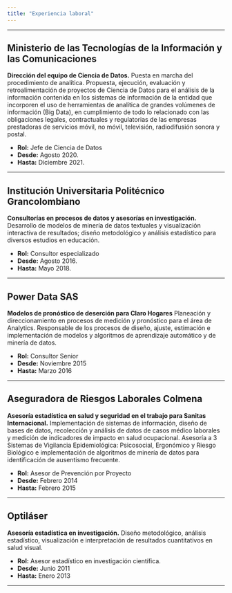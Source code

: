 ```yaml
---
title: "Experiencia laboral"
---
```


***

## Ministerio de las Tecnologías de la Información y las Comunicaciones

**Dirección del equipo de Ciencia de Datos.** Puesta en marcha del procedimiento de analítica. Propuesta, ejecución, evaluación y retroalimentación de proyectos de Ciencia de Datos para el análisis de la información contenida en los sistemas de información de la entidad que incorporen el uso de herramientas de analítica de grandes volúmenes de información (Big Data), en cumplimiento de todo lo relacionado con las obligaciones legales, contractuales y regulatorias de las empresas prestadoras de servicios móvil, no móvil, televisión, radiodifusión sonora y postal.

 - **Rol:** Jefe de Ciencia de Datos
 - **Desde:** Agosto 2020.
 - **Hasta:** Diciembre 2021.

***

## Institución Universitaria Politécnico Grancolombiano

**Consultorías en procesos de datos y asesorías en investigación.** Desarrollo de modelos de minería de datos textuales y visualización interactiva de resultados; diseño metodológico y análisis estadístico para diversos estudios en educación. 

 - **Rol:** Consultor especializado
 - **Desde:** Agosto 2016.
 - **Hasta:** Mayo 2018.


***

## Power Data SAS

**Modelos de pronóstico de deserción para Claro Hogares** Planeación y direccionamiento en procesos de medición y pronóstico para el área de Analytics. Responsable de los procesos de diseño, ajuste, estimación e implementación de modelos y algoritmos de aprendizaje automático y de minería de datos.

 - **Rol:** Consultor Senior
 - **Desde:** Noviembre 2015
 - **Hasta:** Marzo 2016

***

## Aseguradora de Riesgos Laborales Colmena

**Asesoría estadística en salud y seguridad en el trabajo para Sanitas Internacional.** Implementación de sistemas de información, diseño de bases de datos, recolección y análisis de datos de casos médico laborales y medición de indicadores de impacto en salud ocupacional. Asesoría a 3 Sistemas de Vigilancia Epidemiológica: Psicosocial, Ergonómico y Riesgo Biológico e implementación de algoritmos de minería de datos para identificación de ausentismo frecuente.

 - **Rol:** Asesor de Prevención por Proyecto
 - **Desde:** Febrero 2014
 - **Hasta:** Febrero 2015

***

## Optiláser

**Asesoría estadística en investigación.** Diseño metodológico, análisis estadístico, visualización e interpretación de resultados cuantitativos en salud visual.

 - **Rol:** Asesor estadístico en investigación científica.
 - **Desde:** Junio 2011
 - **Hasta:** Enero 2013


***

